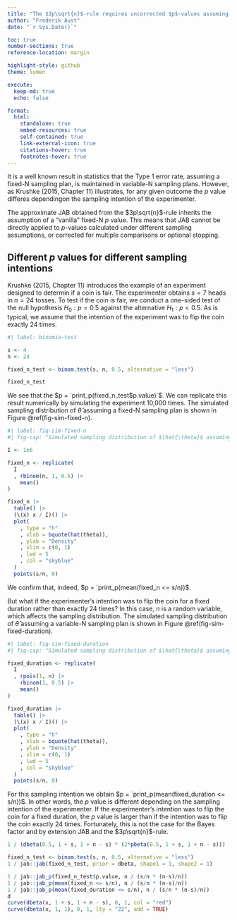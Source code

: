 ```yaml
---
title: "The $3p\sqrt{n}$-rule requires uncorrected $p$-values assuming a fixed-N sampling plan"
author: "Frederik Aust"
date: "`r Sys.Date()`"

toc: true
number-sections: true
reference-location: margin

highlight-style: github
theme: lumen

execute:
  keep-md: true
  echo: false

format:
  html:
    standalone: true
    embed-resources: true
    self-contained: true
    link-external-icon: true
    citations-hover: true
    footnotes-hover: true
---
```


It is a well known result in statistics that the Type 1 error rate, assuming a fixed-N sampling plan, is maintained in variable-N sampling plans.
However, as Krushke (2015, Chapter 11) illustrates, for any given outcome the $p$ value differes dependingon the sampling intention of the experimenter.

The approximate JAB obtained from the $3p\sqrt{n}$-rule inherits the assumption of a "vanilla" fixed-N $p$ value.
This means that JAB cannot be directly applied to $p$-values calculated under different sampling assumptions, or corrected for multiple comparisons or optional stopping.

## Different $p$ values for different sampling intentions

Krushke (2015, Chapter 11) introduces the example of an experiment designed to determin if a coin is fair.
The experimenter obtains $s = 7$ heads in $n = 24$ tosses.
To test if the coin is fair, we conduct a one-sided test of the null hypothesis $H_0: p = 0.5$ against the alternative $H_1: p < 0.5$.
As is typical, we assume that the intention of the experiment was to flip the coin exactly 24 times.

```r
#| label: binomia-test

s <- 4
n <- 24

fixed_n_test <- binom.test(s, n, 0.5, alternative = "less")

fixed_n_test
```

We see that the $p = `print_p(fixed_n_test$p.value)`$.
We can replicate this result numerically by simulating the experiment 10,000 times.
The simulated sampling distribution of $\hat{\theta}$ assuming a fixed-N sampling plan is shown in Figure \@ref(fig-sim-fixed-n).

```r
#| label: fig-sim-fixed-n
#| fig-cap: "Simulated sampling distribution of $\hat{\theta}$ assuming a fixed-N sampling plan."

I <- 1e6

fixed_n <- replicate(
  I
  , rbinom(n, 1, 0.5) |>
    mean()
)

fixed_n |>
  table() |>
  (\(x) x / I)() |>
  plot(
    , type = "h"
    , xlab = bquote(hat(theta)),
    , ylab = "Density"
    , xlim = c(0, 1)
    , lwd = 5
    , col = "skyblue"
  )
  points(s/n, 0)
```

We confirm that, indeed, $p = `print_p(mean(fixed_n <= s/n))$.

But what if the experimenter's intention was to flip the coin for a fixed duration rather than exactly 24 times?
In this case, $n$ is a random variable, which affects the sampling distribution.
The simulated sampling distribution of $\hat{\theta}$ assuming a variable-N sampling plan is shown in Figure \@ref(fig-sim-fixed-duration).

```r
#| label: fig-sim-fixed-duration
#| fig-cap: "Simulated sampling distribution of $\hat{\theta}$ assuming a fixed-duration sampling plan."

fixed_duration <- replicate(
  I
  , rpois(1, n) |>
    rbinom(1, 0.5) |>
    mean()
)

fixed_duration |>
  table() |>
  (\(x) x / I)() |>
  plot(
    , type = "h"
    , xlab = bquote(hat(theta)),
    , ylab = "Density"
    , xlim = c(0, 1)
    , lwd = 5
    , col = "skyblue"
  )
  points(s/n, 0)
```

For this sampling intention we obtain $p = `print_p(mean(fixed_duration <= s/n))$.
In other words, the $p$ value is different depending on the sampling intention of the experimenter.
If the experimenter's intention was to flip the coin for a fixed duration, the $p$ value is larger than if the intention was to flip the coin exactly 24 times.
Fortunately, this is not the case for the Bayes factor and by extension JAB and the $3p\sqrt{n}$-rule.

```r
1 / (dbeta(0.5, 1 + s, 1 + n - s) * (2*pbeta(0.5, 1 + s, 1 + n - s)))

fixed_n_test <- binom.test(s, n, 0.5, alternative = "less")
1 / jab::jab(fixed_n_test, prior = dbeta, shape1 = 1, shape2 = 1)

1 / jab::jab_p(fixed_n_test$p.value, n / (s/n * (n-s)/n))
1 / jab::jab_p(mean(fixed_n <= s/n), n / (s/n * (n-s)/n))
1 / jab::jab_p(mean(fixed_duration <= s/n), n / (s/n * (n-s)/n))
d
curve(dbeta(x, 1 + s, 1 + n - s), 0, 1, col = "red")
curve(dbeta(x, 1, 1), 0, 1, lty = "22", add = TRUE)
```
